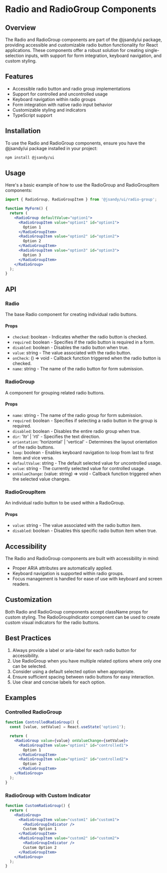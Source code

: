 

<Meta of={RadioGroupStories} />

# Radio and RadioGroup Components

## Overview

The Radio and RadioGroup components are part of the @jsandy/ui package, providing accessible and customizable radio button functionality for React applications. These components offer a robust solution for creating single-selection inputs, with support for form integration, keyboard navigation, and custom styling.

## Features

- Accessible radio button and radio group implementations
- Support for controlled and uncontrolled usage
- Keyboard navigation within radio groups
- Form integration with native radio input behavior
- Customizable styling and indicators
- TypeScript support

## Installation

To use the Radio and RadioGroup components, ensure you have the @jsandy/ui package installed in your project:

```bash
npm install @jsandy/ui
```

## Usage

Here's a basic example of how to use the RadioGroup and RadioGroupItem components:

```jsx
import { RadioGroup, RadioGroupItem } from '@jsandy/ui/radio-group';

function MyForm() {
  return (
    <RadioGroup defaultValue="option1">
      <RadioGroupItem value="option1" id="option1">
        Option 1
      </RadioGroupItem>
      <RadioGroupItem value="option2" id="option2">
        Option 2
      </RadioGroupItem>
      <RadioGroupItem value="option3" id="option3">
        Option 3
      </RadioGroupItem>
    </RadioGroup>
  );
}
```

## API

### Radio

The base Radio component for creating individual radio buttons.

#### Props

- `checked`: boolean - Indicates whether the radio button is checked.
- `required`: boolean - Specifies if the radio button is required in a form.
- `disabled`: boolean - Disables the radio button when true.
- `value`: string - The value associated with the radio button.
- `onCheck`: () => void - Callback function triggered when the radio button is checked.
- `name`: string - The name of the radio button for form submission.

### RadioGroup

A component for grouping related radio buttons.

#### Props

- `name`: string - The name of the radio group for form submission.
- `required`: boolean - Specifies if selecting a radio button in the group is required.
- `disabled`: boolean - Disables the entire radio group when true.
- `dir`: 'ltr' | 'rtl' - Specifies the text direction.
- `orientation`: 'horizontal' | 'vertical' - Determines the layout orientation of the radio buttons.
- `loop`: boolean - Enables keyboard navigation to loop from last to first item and vice versa.
- `defaultValue`: string - The default selected value for uncontrolled usage.
- `value`: string - The currently selected value for controlled usage.
- `onValueChange`: (value: string) => void - Callback function triggered when the selected value changes.

### RadioGroupItem

An individual radio button to be used within a RadioGroup.

#### Props

- `value`: string - The value associated with the radio button item.
- `disabled`: boolean - Disables this specific radio button item when true.

## Accessibility

The Radio and RadioGroup components are built with accessibility in mind:

- Proper ARIA attributes are automatically applied.
- Keyboard navigation is supported within radio groups.
- Focus management is handled for ease of use with keyboard and screen readers.

## Customization

Both Radio and RadioGroup components accept className props for custom styling. The RadioGroupIndicator component can be used to create custom visual indicators for the radio buttons.

## Best Practices

1. Always provide a label or aria-label for each radio button for accessibility.
2. Use RadioGroup when you have multiple related options where only one can be selected.
3. Consider using a default selected option when appropriate.
4. Ensure sufficient spacing between radio buttons for easy interaction.
5. Use clear and concise labels for each option.

## Examples

### Controlled RadioGroup

```jsx
function ControlledRadioGroup() {
  const [value, setValue] = React.useState('option1');

  return (
    <RadioGroup value={value} onValueChange={setValue}>
      <RadioGroupItem value="option1" id="controlled1">
        Option 1
      </RadioGroupItem>
      <RadioGroupItem value="option2" id="controlled2">
        Option 2
      </RadioGroupItem>
    </RadioGroup>
  );
}
```

### RadioGroup with Custom Indicator

```jsx
function CustomRadioGroup() {
  return (
    <RadioGroup>
      <RadioGroupItem value="custom1" id="custom1">
        <RadioGroupIndicator />
        Custom Option 1
      </RadioGroupItem>
      <RadioGroupItem value="custom2" id="custom2">
        <RadioGroupIndicator />
        Custom Option 2
      </RadioGroupItem>
    </RadioGroup>
  );
}
```
